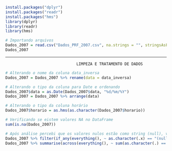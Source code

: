 ```r
install.packages("dplyr")
install.packages("readr")
install.packages("hms")
library(dplyr)
library(readr)
library(hms)
```

```r
# Importando arquivos
Dados_2007 = read.csv("Dados_PRF_2007.csv", na.strings = "", stringsAsFactors = T, sep = ";", encoding = "latin1")
Dados_2007
```

----------------------------------------------------------------------------------------------------
                                   LIMPEZA E TRATAMENTO DE DADOS
```r
# Alterando o nome da coluna data_inversa
Dados_2007 = Dados_2007 %>% rename(data = data_inversa)

# Alterando o tipo da coluna para Date e ordenando 
Dados_2007$data = as.Date(Dados_2007$data, "%d/%m/%Y")
Dados_2007 = Dados_2007 %>% arrange(data)

# Alterando o tipo da coluna horário
Dados_2007$horario = as.hms(as.character(Dados_2007$horario))

# Verificando se eistem valores NA no DataFrame
sum(is.na(Dados_2007))

# Após análise percebi que os valores nulos estão como string (null), vou filtrar para ver em quais linhas e colunas aparece esse valor e alterálos por NA
Dados_2007 %>% filter(if_any(everything(), ~ as.character(.x) == "(null)"))
Dados_2007 %>% summarise(across(everything(), ~ sum(as.character(.) == "(null)", na.rm = TRUE)))



```

